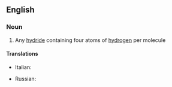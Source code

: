 ==English==

===Noun===
{{en-noun}}

# {{context|inorganic chemistry|lang=en}} Any [[hydride]] containing four atoms of [[hydrogen]] per molecule

====Translations====
{{trans-top|tetrahydride}}
* Italian: {{t|it|tetraidruro|m}}
{{trans-mid}}
* Russian: {{t|ru|тетрагидри́д|m}}
{{trans-bottom}}